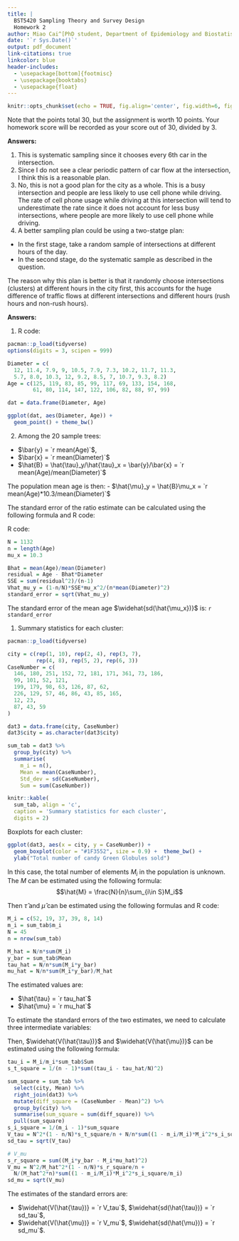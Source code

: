 ```yaml
---
title: |
  BST5420 Sampling Theory and Survey Design
  Homework 2
author: Miao Cai^[PhD student, Department of Epidemiology and Biostatistics, College for Public Health and Social Justice, Saint Louis University. Email address [miao.cai@slu.edu](miao.cai@slu.edu)]
date: '`r Sys.Date()`'
output: pdf_document
link-citations: true
linkcolor: blue
header-includes:
  - \usepackage[bottom]{footmisc}
  - \usepackage{booktabs}
  - \usepackage{float}
---
```


```r
knitr::opts_chunk$set(echo = TRUE, fig.align='center', fig.width=6, fig.asp=0.618,fig.pos = 'H')
```

Note that the points total 30, but the assignment is worth 10 points. Your homework score will be recorded as your score out of 30, divided by 3.

\fbox{\begin{minipage}{\linewidth}
1. (11 Points: 2,3,3,3) Researchers are interested in the proportion of drivers in the city who use their cell phone by holding it with their hands while driving (i.e., not using a blue-tooth, or hands-free device). Investigators chose a busy intersection, and observed every sixth car that passed going a particular direction. It was suggested that they look at every car and record whether the driver was using the cell phone, but often cars went by too fast and they could misidentify some drivers. So, the plan was to dispatch two investigators, one of whom counted the cars and chose every sixth car and the other looked carefully to see whether the driver was talking on the cell phone. They did this for two hours and observed 300 drivers.

\begin{enumerate}
\item What kind of a sample is this?
\item Is it a reasonable sampling plan for determining the rate of cell phone usage while driving at that intersection at that time?
\item Is this a reasonable plan for determining the rate of cell phone usage while driving for the city as a whole?
\item Can you describe a better sampling plan? Explain.
\end{enumerate}

\end{minipage}}

**Answers:**

1. This is systematic sampling since it chooses every 6th car in the intersection.
2. Since I do not see a clear periodic pattern of car flow at the intersection, I think this is a reasonable plan.
3. No, this is not a good plan for the city as a whole. This is a busy intersection and people are less likely to use cell phone while driving. The rate of cell phone usage while driving at this intersection will tend to underestimate the rate since it does not account for less busy intersections, where people are more likely to use cell phone while driving.
4. A better sampling plan could be using a two-statge plan: 
  - In the first stage, take a random sample of intersections at different hours of the day. 
  - In the second stage, do the systematic sample as described in the question. 

  The reason why this plan is better is that it randomly choose intersections (clusters) at different hours in the city first, this accounts for the huge difference of traffic flows at different intersections and different hours (rush hours and non-rush hours).

\pagebreak


\fbox{\begin{minipage}{\linewidth}
2. (9 Points: 3,3,3) Do Problem 4.3 in the textbook. This problem begins ``Foresters want to estimate …" only parts (a) and (b).

\bigskip

Foresters want to estimate the average age of trees in a stand. Determining age is cumbersome, because one needs to count the tree rings on a core taken from the tree. In general, though, the older the tree, the larger the diameter, and diameter is easy to measure. The foresters measure the diameter of all 1132 trees and find that the population mean equals 10.3. They then randomly select 20 trees for age measurement.

\begin{enumerate}
  \item Draw a scatterplot of y vs. x.
  \item Estimate the population mean age of trees in the stand using ratio estimation and give an approximate standard error for your estimate.
  \item Repeat (b) using regression estimation.
  \item Label your estimates on your graph. How do they compare?
\end{enumerate}

\end{minipage}}

**Answers:**

1. R code: 
```r
pacman::p_load(tidyverse)
options(digits = 3, scipen = 999)

Diameter = c(
  12, 11.4, 7.9, 9, 10.5, 7.9, 7.3, 10.2, 11.7, 11.3,
  5.7, 8.0, 10.3, 12, 9.2, 8.5, 7, 10.7, 9.3, 8.2)
Age = c(125, 119, 83, 85, 99, 117, 69, 133, 154, 168, 
        61, 80, 114, 147, 122, 106, 82, 88, 97, 99)

dat = data.frame(Diameter, Age)

ggplot(dat, aes(Diameter, Age)) + 
  geom_point() + theme_bw()
```

\pagebreak

2. Among the 20 sample trees: 

- $\bar{y} = `r mean(Age)`$, 
- $\bar{x} = `r mean(Diameter)`$
- $\hat{B} = \hat{\tau}_y/\hat{\tau}_x = \bar{y}/\bar{x} = `r mean(Age)/mean(Diameter)`$

The population mean age is then: 
- $\hat{\mu}_y = \hat{B}\mu_x = `r mean(Age)*10.3/mean(Diameter)`$

The standard error of the ratio estimate can be calculated using the following formula and R code:

\begin{align*}
e_i & = y_i - \hat{B}x_i \\
s_e^2 & = \frac{1}{n-1}\sum_{i \in S}e_i^2\\
\widehat{V(\hat{\mu_x})} & = \widehat{V(\hat{\tau_x}/n)}\\
& = \frac{1}{n^2}\widehat{V(\hat{\tau_x})}\\
& = \frac{1}{n^2}(1 - \frac{n}{N})*\tau_x^2\frac{S_e^2}{n\bar{x}^2}\\
& = (1 - \frac{n}{N})*\mu_x^2\frac{S_e^2}{n\bar{x}^2}
\end{align*}

R code:
```r
N = 1132
n = length(Age)
mu_x = 10.3

Bhat = mean(Age)/mean(Diameter)
residual = Age - Bhat*Diameter
SSE = sum(residual^2)/(n-1)
Vhat_mu_y = (1-n/N)*SSE*mu_x^2/(n*mean(Diameter)^2)
standard_error = sqrt(Vhat_mu_y)
```

The standard error of the mean age $\widehat{sd(\hat{\mu_x})}$ is: `r standard_error`



\pagebreak

\begin{table}[!ht]
\fbox{\begin{minipage}{\linewidth}
3. (10 Points) Do Problem 5.7 in the textbook. The problem begins “The new candy Green …”. Be sure to estimate the total number of cases and the average number sold per store.

\bigskip

The new candy Green Globules is being test-marketed in an area of upstate NewYork.
The market research firm decided to sample 6 cities from the 45 cities in the area and
then to sample supermarkets within cities, wanting to know the number of cases of
Green Globules sold.

\bigskip

\begin{center}
\begin{tabular}{ccl}
\toprule 
City & Number of Supermarkets & Number of Cases Sold                           \\
\midrule 
1    & 52                     & 146, 180, 251, 152, 72, 181, 171, 361, 73, 186 \\
2    & 19                     & 99, 101, 52, 121                               \\
3    & 37                     & 199, 179, 98, 63, 126, 87, 62                  \\
4    & 39                     & 226, 127, 57, 46, 86, 43, 85, 165              \\
5    & 8                      & 12, 23                                         \\
6    & 14                     & 87, 43, 59                                    \\
\bottomrule 
\end{tabular}
\end{center}

\bigskip

Obtain summary statistics for each cluster. Plot the data, and estimate the total number
of cases sold, and the average number sold per supermarket, along with the standard
errors of your estimates.

\end{minipage}}
\end{table}

1. Summary statistics for each cluster:

```r
pacman::p_load(tidyverse)

city = c(rep(1, 10), rep(2, 4), rep(3, 7), 
         rep(4, 8), rep(5, 2), rep(6, 3))
CaseNumber = c(
  146, 180, 251, 152, 72, 181, 171, 361, 73, 186,
  99, 101, 52, 121, 
  199, 179, 98, 63, 126, 87, 62, 
  226, 129, 57, 46, 86, 43, 85, 165,
  12, 23, 
  87, 43, 59
)

dat3 = data.frame(city, CaseNumber)
dat3$city = as.character(dat3$city)

sum_tab = dat3 %>% 
  group_by(city) %>% 
  summarise(
    m_i = n(),
    Mean = mean(CaseNumber),
    Std_dev = sd(CaseNumber),
    Sum = sum(CaseNumber)) 
```

\newpage

```r
knitr::kable(
  sum_tab, align = 'c',
  caption = 'Summary statistics for each cluster',
  digits = 2)
```


Boxplots for each cluster:

```r
ggplot(dat3, aes(x = city, y = CaseNumber)) + 
  geom_boxplot(color = "#1F3552", size = 0.9) +  theme_bw() + 
  ylab("Total number of candy Green Globules sold")
```

In this case, the total number of elements $M_i$ in the population is unknown. The $M$ can be estimated using the following formula:
$$\hat{M} = \frac{N}{n}\sum_{i\in S}M_i$$

Then $\hat{\tau}$ and $\hat{\mu}$ can be estimated using the following formulas and R code:
\begin{align*}
\hat{\tau} &= \frac{N}{n}\sum_{i \in S}M_i\bar{y_i}\\
\hat{\mu} &= \frac{\hat{\tau}}{M} = \frac{\hat{\tau}}{M}\frac{N}{n}\sum_{i \in S}M_i\bar{y_i}
\end{align*}

```r
M_i = c(52, 19, 37, 39, 8, 14)
m_i = sum_tab$m_i
N = 45
n = nrow(sum_tab)

M_hat = N/n*sum(M_i)
y_bar = sum_tab$Mean
tau_hat = N/n*sum(M_i*y_bar)
mu_hat = N/n*sum(M_i*y_bar)/M_hat
```

The estimated values are: 

- $\hat{\tau} = `r tau_hat`$ 
- $\hat{\mu} = `r mu_hat`$

To estimate the standard errors of the two estimates, we need to calculate three intermediate variables:
\begin{align*}
\hat{\tau_i} & = \frac{M_i}{m_i}\sum_{j \in S_i}y_{ij}\\
s_{t}^2 & = \frac{1}{n-1}\sum_{i \in S}(\hat{\tau_i}-\frac{\hat{\tau}}{N})^2\\
s_i^2 & = \frac{1}{m_i-1}\sum_{j \in S_i}(y_{ij}-\bar{y}_i)^2
\end{align*}

Then, $\widehat{V(\hat{\tau})}$ and $\widehat{V(\hat{\mu})}$ can be estimated using the following formula:
\begin{align*}
\widehat{V(\hat{\tau})} & = N^2(1 - \frac{n}{N})\frac{S_t^2}{n} +  \frac{N}{N}\sum_{i \in S}(1 - \frac{m_i}{M_i}M_i^2\frac{s_i^2}{m_i})\\
\widehat{V(\hat{\mu})} & = \frac{N^2}{M^2}(1 - \frac{n}{N})\frac{s_r^2}{n} + \frac{N}{M^2n}\sum_{i \in S}(1 - \frac{m_i}{M_i})M_i^2\frac{s_i^2}{m_i}
\end{align*}

```r
tau_i = M_i/m_i*sum_tab$Sum
s_t_square = 1/(n - 1)*sum((tau_i - tau_hat/N)^2)

sum_square = sum_tab %>% 
  select(city, Mean) %>% 
  right_join(dat3) %>% 
  mutate(diff_square = (CaseNumber - Mean)^2) %>% 
  group_by(city) %>% 
  summarise(sum_square = sum(diff_square)) %>% 
  pull(sum_square)
s_i_square = 1/(m_i - 1)*sum_square
V_tau = N^2*(1 - n/N)*s_t_square/n + N/n*sum((1 - m_i/M_i)*M_i^2*s_i_square/m_i)
sd_tau = sqrt(V_tau)

# V_mu
s_r_square = sum((M_i*y_bar - M_i*mu_hat)^2)
V_mu = N^2/M_hat^2*(1 - n/N)*s_r_square/n + 
  N/(M_hat^2*n)*sum((1 - m_i/M_i)*M_i^2*s_i_square/m_i)
sd_mu = sqrt(V_mu)
```

The estimates of the standard errors are:

- $\widehat{V(\hat{\tau})} = `r V_tau`$, $\widehat{sd(\hat{\tau})} = `r sd_tau`$,
- $\widehat{V(\hat{\mu})} = `r V_mu`$, $\widehat{sd(\hat{\mu})} = `r sd_mu`$.